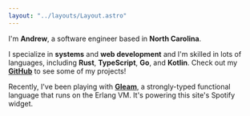 ```yaml
---
layout: "../layouts/Layout.astro"
---
```



<SubtitledHeading heading="Andrew Brower" subtitle="Software Engineer" />

<div class="not-prose">
<NowPlaying />
</div>
      
I'm **Andrew**, a software engineer based in **North Carolina**.

I specialize in **systems** and **web development** and I'm skilled in
lots of languages, including **Rust**, **TypeScript**, **Go**, and **Kotlin**.
Check out my [**GitHub**](https://github.com/bigspeedfpv) to see some of my projects!

Recently, I've been playing with [**Gleam**](https://gleam.run), a strongly-typed
functional language that runs on the Erlang VM. It's powering this site's Spotify widget.
